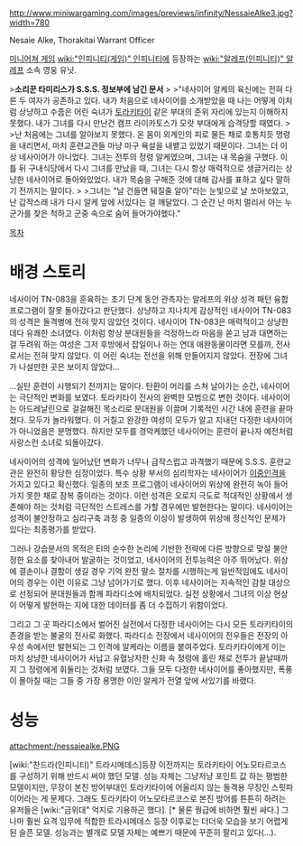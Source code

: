 http://www.miniwargaming.com/images/previews/infinity/NessaieAlke3.jpg?width=780

Nesaie Alke, Thorakitai Warrant Officer

[[미니어쳐 게임]] [[wiki:"인피니티(게임)" 인피니티]]에 등장하는 [[wiki:"알레프(인피니티)" 알레프]] 소속 영웅 유닛.

>'''소리꾼 타미리스가 S.S.S. 정보부에 남긴 문서'''
>
>"네사이어 알케의 육신에는 전혀 다른 두 여자가 공존하고 있다. 내가 처음으로 네사이어를 소개받았을 때 나는 어떻게 이처럼 상냥하고 수줍은 어린 숙녀가 [[토라키타이]] 같은 부대의 준위 자리에 있는지 이해하지 못했다. 내가 그녀를 다시 만난건 캠프 라이카토스가 모랏 부대에게 습격당할 때였다. 
>
>난 처음에는 그녀를 알아보지 못했다. 온 몸이 외계인의 피로 물든 채로 호통치듯 명령을 내리면서, 마치 훈련교관들 마냥 마구 욕설을 내뱉고 있었기 때문이다. 그녀는 더 이상 네사이어가 아니었다. 그녀는 전투의 정령 알케였으며, 그녀는 내 목숨을 구했다. 이틀 뒤 구내식당에서 다시 그녀를 만났을 때, 그녀는 다시 항상 매력적으로 생글거리는 상냥한 네사이어로 돌아와있었다. 내가 목숨을 구해준 것에 대해 감사를 표하고 싶다 말하기 전까지는 말이다. 
>
>그녀는 "날 건들면 뒈질줄 알아"라는 눈빛으로 날 쏘아보았고, 난 갑작스래 내가 다시 알케 앞에 서있다는 걸 깨달았다. 그 순간 난 마치 멀리서 아는 누군가를 찾은 척하고 군중 속으로 숨어 들어가야했다."

[[목차]]

= 배경 스토리 =
네사이어 TN-083을 훈육하는 초기 단계 동안 관측자는 알레프의 위상 성격 패턴 융합 프로그램이 잘못 돌아갔다고 판단했다. 상냥하고 지나치게 감상적인 네사이어 TN-083의 성격은 돌격병에 전혀 맞지 않았던 것이다. 네사이어 TN-083은 매력적이고 상냥한 데다 유쾌한 소녀였다. 이처럼 항상 분대원들을 걱정하느라 마음을 쏟고 남과 대면하는 걸 두려워 하는 여성은 그저 후방에서 잡일이나 하는 연대 애완동물이라면 모를까, 전사로서는 전혀 맞지 않았다. 이 어린 숙녀는 전선을 위해 만들어지지 않았다. 전장에 그녀가 나설만한 곳은 보이지 않았다...
 
...실탄 훈련이 시행되기 전까지는 말이다. 탄환이 머리를 스쳐 날아가는 순간, 네사이어는 극단적인 변화를 보였다. 토라키타이 전사의 완벽한 모범으로 변한 것이다. 네사이어는 아드레날린으로 걸걸해진 목소리로 분대원을 이끌며 기록적인 시간 내에 훈련을 끝마쳤다. 모두가 놀라워했다. 이 거칠고 완강한 여성이 모두가 알고 지내던 다정한 네사이어가 아니었음은 분명했다. 하지만 모두를 경악케했던 네사이어는 훈련이 끝나자 예전처럼 사랑스런 소녀로 되돌아갔다.
 
네사이어의 성격에 일어났던 변화가 너무나 급작스럽고 과격했기 때문에 S.S.S. 훈련교관은 완전히 황당한 심정이었다. 특수 상황 부서의 심리학자는 네사이어가 [[이중인격]]을 가지고 있다고 확신했다. 일종의 보조 프로그램이 네사이어의 위상에 완전히 녹아 들어가지 못한 채로 잠복 중이라는 것이다. 이런 성격은 오로지 극도로 적대적인 상황에서 생존해야 하는 것처럼 극단적인 스트레스를 가할 경우에만 발현한다는 말이다. 네사이어는 성격이 불안정하고 심리구축 과정 중 일종의 이상이 발생하여 위상에 정신적인 문제가 있다는 최종평가를 받았다.
 
그러나 강습분서의 목적은 EI의 순수한 논리에 기반한 전략에 다른 방향으로 맞설 불안정한 요소를 찾아내어 발굴하는 것이었고, 네사이어의 전투능력은 아주 뛰어났다. 위상에 결손이나 결함이 생길 경우 기억 완전 말소 절차를 시행하는게 일반적임에도 네사이어의 경우는 이런 이유로 그냥 넘어가기로 했다. 이후 네사이어는 지속적인 감찰 대상으로 선정되어 분대원들과 함께 파라디소에 배치되었다. 실전 상황에서 그녀의 이상 현상이 어떻게 발현하는 지에 대한 데이터를 좀 더 수집하기 위함이었다.
 
그리고 그 곳 파라디소에서 벌어진 실전에서 다정한 네사이어는 다시 모든 토라키타이의 존경을 받는 불굴의 전사로 화했다. 파라디소 전장에서 네사이어의 전우들은 전장의 아우성 속에서만 발현되는 그 인격에 알케라는 이름을 붙여주었다. 토라키타이에게 이는 마치 상냥한 네사이어가 사납고 유혈낭자한 신화 속 정령에 홀린 채로 전투가 끝날때까지 그 정령에게 휘둘리는 것처럼 보였다. 그들 모두 다정한 네사이어를 좋아했지만, 폭풍이 몰아칠 때는 그들 중 가장 용맹한 이인 알케가 전열 앞에 서있기를 바랬다.


= 성능 =
attachment:/nessaiealke.PNG

[wiki:"찬드라(인피니티)" 트라시메데스]등장 이전까지는 토라키타이 어노모타르코스를 구성하기 위해 반드시 써야 했던 모델. 성능 자체는 그냥저냥 포인트 값 하는 평범한 모델이지만, 무장이 본진 방어부대인 토라키타이에 어울리지 않는 돌격용 무장인 스핏파이어라는 게 문제다. 그래도 토라키타이 어노모타르코스로 본진 방어를 튼튼히 하려는 유저들은 [wiki:"금위대" 억지로 기용하곤 했다]. [* 물론 꿩급에 비하면 훨씬 싸다.] 그나마 훨씬 요격 임무에 적합한 트라시메데스 등장 이후로는 더더욱 모습을 보기 어렵게 된 슬픈 모델. 성능과는 별개로 모델 자체는 예쁘기 때문에 꾸준히 팔리고 있다(...).
